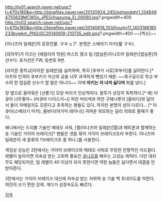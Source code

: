 http://tv01.search.naver.net/ugc?t=470x180&q=http://blogfiles.naver.net/20120924_245/pshgodqhr1_1348494755629MCWSy_JPEG/Inazuma_El_00060.jpg?.pngwidth=400
http://tv02.search.naver.net/ugc?t=470x180&q=http://blogfiles.naver.net/20140619_103/hyunjy11_1403186185233bvwkm_PNG/SC20140619-210735_edit.png?.pngwidth=400
~~[썩소]~~

[이나즈마 일레븐]의 등장인물. マキュア. 본명은 스메라기 마키(皇 マキ).

[데자무]가 이끄는 [에일리어 학원] 퍼스트 랭크 팀 [엡실론(이나즈마 일레븐)|엡실론]의 선수다. 포지션은 FW, 등번호 9번.

[라이몬 중학교|라이몬 일레븐]을 싫어하며, 특히 [후부키 시로|후부키]를 싫어한다.[* 아츠아 인격의 후부키가 자신의 공을 너무 과격하게 뺏었기 때문. ~~축구공으로 학교 부수려 한 엡실론 선수가 할 말은 아니다~~ 이때 '''마키는 저 녀석 싫다며''' 화를 냈다.]

양 옆으로 올려묶은 [선풍기] 모양 머리가 인상적이다. 말투가 상당히 독특하다.[* 예) 마큐아 너무좋아~ (마큐아 다이스키~)] 파란 머리색과 하얀 구레나룻이 [울비다]와 닮아서 둘이 자매일지도 모른다고 추측하는 팬들도 있다. 하지만 본명의 성이 다르다... [* 마큐아(스메라기 마키), 울비다(야가미 레이나)] 귀여운 외모와는 달리 의외로 몸매가 좋다. 

애니에서는 드리블 기술인 메테오 샤워, [젤(이나즈마 일레븐)|젤]과 메트론과 함께하는 슛 기술인 가이아 브레이크[* 팬들은 셋을 묶어 가이아 브레이크조라 부른다. 이나즈마 일레븐의 세 종류의 ?브레이크조 중 하나.]를 사용한다.

게임상 성능은 2탄에서는 가이아 브레이크와 메테오 샤워로 무장한 전형적인 미드필더. 레벨이 높아지면 자속성 받는 고위력 롱슛인 [[궁니르]]를 배우는 고성능 캐릭터. 다만 데자무도 해당되지만, 팀 레벨이 40 이상이 되지 못한다면 약한 놈들은 싫다면서 대결을 안 받아준다.

3탄에서는 가이아 브레이크 대신에 자속성 받는 저위력 슛 기술 백 토네이도를 익힌다. 여전히 쓰기 편한 강캐. 게다가 성장속도도 빠르다.


[[각주]]

